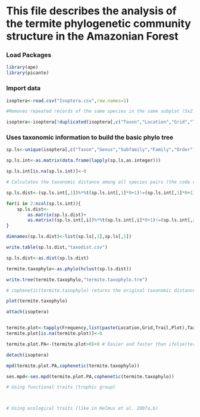 # This file describes the analysis of the termite phylogenetic community structure in the Amazonian Forest

### Load Packages

```r

library(ape)
library(picante)

```

### Import data

```r

isoptera<-read.csv("Isoptera.csv",row.names=1)

#Removes repeated records of the same species in the same subplot (5x2 quadrant)

isoptera<-isoptera[!duplicated(isoptera[,c("Taxon","Location","Grid","Trail","Plot","Distance_beginning","Side")]),]


```


### Uses taxonomic information to build the basic phylo tree

```r

sp.ls<-unique(isoptera[,c("Taxon","Genus","Subfamily","Family","Order")])

sp.ls.int<-as.matrix(data.frame(lapply(sp.ls,as.integer)))

sp.ls.int[is.na(sp.ls.int)]<-0

# Calculates the taxonomic distance among all species pairs (the code can be improved - get rid of the for loop )

sp.ls.dist<-(sp.ls.int[,1])%*%t(sp.ls.int[,1]*0+1)!=(sp.ls.int[,1]*0+1)%*%t(sp.ls.int[,1])

for(i in 2:ncol(sp.ls.int)){
	sp.ls.dist<-
		as.matrix(sp.ls.dist)+
		as.matrix((sp.ls.int[,i])%*%t(sp.ls.int[,i]*0+1)!=(sp.ls.int[,i]*0+1)%*%t(sp.ls.int[,i]))
}

dimnames(sp.ls.dist)<-list(sp.ls[,1],sp.ls[,1])

write.table(sp.ls.dist,"taxodist.csv")

sp.ls.dist<-as.dist(sp.ls.dist)

termite.taxophylo<-as.phylo(hclust(sp.ls.dist))

write.tree(termite.taxophylo,"termite.taxophylo.tre")

# cophenetic(termite.taxophylo) returns the original taxonomic distance

```


```r

plot(termite.taxophylo)

```


```r

attach(isoptera)


termite.plot<-tapply(Frequency,list(paste(Location,Grid,Trail,Plot),Taxon),sum)
termite.plot[is.na(termite.plot)]<-0

termite.plot.PA<-(termite.plot>0)+0 # Easier and faster than ifelse(termite.plot>0,1,0)

detach(isoptera)

```


```r

mpd(termite.plot.PA,cophenetic(termite.taxophylo))

ses.mpd<-ses.mpd(termite.plot.PA,cophenetic(termite.taxophylo))

```


```r

# Using functional traits (trophic group)



# Using ecological traits (like in Helmus et al. 2007a,b)



```

